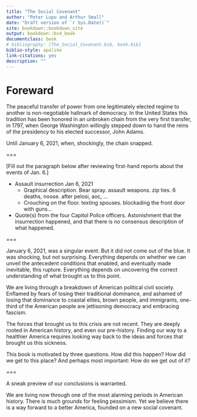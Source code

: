```yaml
--- 
title: "The Social Covenant"
author: "Peter Lupu and Arthur Small"
date: "Draft version of `r Sys.Date()`"
site: bookdown::bookdown_site
output: bookdown::bs4_book
documentclass: book
# bibliography: [The_Social_Covenant.bib, book.bib]
biblio-style: apalike
link-citations: yes
description: ""
---
```


# Foreward {-}

The peaceful transfer of power from one legitimately elected regime to another is non-negotiable hallmark of democracy. In the United States this tradition has been honored in an unbroken chain from the very first transfer, in 1797, when George Washington willingly stepped down to hand the reins of the presidency to his elected successor, John Adams.

Until January 6, 2021, when, shockingly, the chain snapped.

===

[Fill out the paragraph below after reviewing first-hand reports about the events of Jan. 6.]

* Assault insurrection Jan 6, 2021
  - Graphical description. Bear spray. assault weapons. zip ties. 6 deaths, noose. after pelosi, aoc, ...
  - Crouching on the floor. texting spouses. blockading the front door with guns...
* Quote(s) from the four Capitol Police officers. Astonishment that the insurrection happened, and that there is no consensus description of what happened.

===

January 6, 2021, was a singular event. But it did not come out of the blue. It was shocking, but not surprising. Everything depends on whether we can unveil the antecedent conditions that enabled, and eventually made inevitable, this rupture. Everything depends on uncovering the correct understanding of what brought us to this point.

We are living through a breakdown of American political civil society. Enflamed by fears of losing their traditional dominance, and ashamed of losing that dominance to coastal elites, brown people, and immigrants, one-third of the American people are jettisoning democracy and embracing fascism. 

The forces that brought us to this crisis are not recent. They are deeply rooted in American history, and even our pre-history. Finding our way to a healthier America requires looking way back to the ideas and forces that brought us this sickness.

This book is motivated by three questions. How did this happen? How did we get to this place? And perhaps most important: How do we get out of it?

===

A sneak preview of our conclusions is warranted. 

We are living now through one of the most alarming periods in American history. There is much grounds for feeling pessimism. Yet we believe there is a way forward to a better America, founded on a new social covenant.
